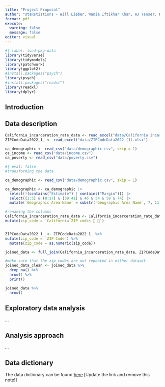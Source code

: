 ```yaml
---
title: "Project Proposal"
author: "staRstistions - Will Lieber, Wania Iftikhar Khan, AJ Tenser, Kami Akala"
format: pdf
execute: 
  warning: false
  message: false
editor: visual
---
```


```r
#| label: load-pkg-data
library(tidyverse)
library(tidymodels)
library(patchwork)
library(ggplot2)
#install.packages("psych")
library(psych)
#install.packages("readxl") 
library(readxl)  
library(dplyr) 
```

## Introduction

## Data description

```r

California_incarceration_rate_data <- read_excel("data/California incarceration rate data.xlsx")
ZIPCodeData2022_1_ <- read_excel("data/ZIPCodeData2022 (1).xlsx")

ca_demographic <- read_csv("data/demographic.csv", skip = 1)
ca_income <- read_csv("data/income.csv")
ca_poverty <- read_csv("data/poverty.csv")
```

```r
#| eval: false
#transforming the data

ca_demographic <- read_csv("data/demographic.csv", skip = 1)

ca_demographic <- ca_demographic |>
  select(!(contains("Estimate") | contains("Margin"))) |>
  select((1:5) & (8:17) & (39:41) & 46 & 54 & 59 & 74) |>
  mutate(`Geographic Area Name` = substr(`Geographic Area Name`, 7, 11))
```

```r
#renaming the columns
California_incarceration_rate_data <- California_incarceration_rate_data %>% 
mutate(zip_code = `California ZIP codes  `)


ZIPCodeData2022_1_ <- ZIPCodeData2022_1_ %>% 
mutate(zip_code = `ZIP Code`) %>% 
  mutate(zip_code = as.numeric(zip_code))

```

```r
joined_data <- full_join(California_incarceration_rate_data, ZIPCodeData2022_1_, by = "zip_code")

```

```r
#make sure that the zip codes are not repeated in either dataset
joined_data_clean <- joined_data %>% 
  drop_na() %>% 
  nrow() %>% 
  print()
```

```r
joined_data %>% 
  nrow()
```

## Exploratory data analysis

...

## Analysis approach

...

## Data dictionary

The data dictionary can be found [here](ADD%20LINK!!!) \[Update the link and remove this note!\]
